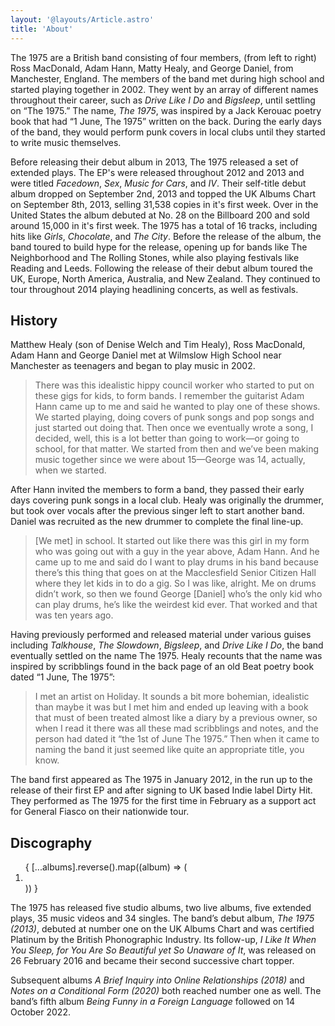 ```yaml
---
layout: '@layouts/Article.astro'
title: 'About'
---
```



<figure class="full-bleed">
    <Picture src={import('@assets/images/band-members.jpeg')} loading="eager" alt="All four members of The 1975, standing side-by-side" />
</figure>

The 1975 are a British band consisting of four members, (from left to right) Ross MacDonald, Adam Hann, Matty Healy, and George Daniel, from Manchester, England. The members of the band met during high school and started playing together in 2002. They went by an array of different names throughout their career, such as *Drive Like I Do* and *Bigsleep*, until settling on “The 1975.” The name, *The 1975*, was inspired by a Jack Kerouac poetry book that had “1 June, The 1975” written on the back. During the early days of the band, they would perform punk covers in local clubs until they started to write music themselves.

Before releasing their debut album in 2013, The 1975 released a set of extended plays. The EP's were released throughout 2012 and 2013 and were titled *Facedown*, *Sex*, *Music for Cars*, and *IV*. Their self-title debut album dropped on September 2nd, 2013 and topped the UK Albums Chart on September 8th, 2013, selling 31,538 copies in it's first week. Over in the United States the album debuted at No. 28 on the Billboard 200 and sold around 15,000 in it's first week. The 1975 has a total of 16 tracks, including hits like *Girls*, *Chocolate*, and *The City*. Before the release of the album, the band toured to build hype for the release, opening up for bands like The Neighborhood and The Rolling Stones, while also playing festivals like Reading and Leeds. Following the release of their debut album toured the UK, Europe, North America, Australia, and New Zealand. They continued to tour throughout 2014 playing headlining concerts, as well as festivals.

## History

Matthew Healy (son of Denise Welch and Tim Healy), Ross MacDonald, Adam Hann and George Daniel met at Wilmslow High School near Manchester as teenagers and began to play music in 2002.

> There was this idealistic hippy council worker who started to put on these gigs for kids, to form bands. I remember the guitarist Adam Hann came up to me and said he wanted to play one of these shows. We started playing, doing covers of punk songs and pop songs and just started out doing that. Then once we eventually wrote a song, I decided, well, this is a lot better than going to work—or going to school, for that matter. We started from then and we’ve been making music together since we were about 15—George was 14, actually, when we started.

After Hann invited the members to form a band, they passed their early days covering punk songs in a local club. Healy was originally the drummer, but took over vocals after the previous singer left to start another band. Daniel was recruited as the new drummer to complete the final line-up.

> [We met] in school. It started out like there was this girl in my form who was going out with a guy in the year above, Adam Hann. And he came up to me and said do I want to play drums in his band because there’s this thing that goes on at the Macclesfield Senior Citizen Hall where they let kids in to do a gig. So I was like, alright. Me on drums didn’t work, so then we found George [Daniel] who’s the only kid who can play drums, he’s like the weirdest kid ever. That worked and that was ten years ago.

Having previously performed and released material under various guises including *Talkhouse*, *The Slowdown*, *Bigsleep*, and *Drive Like I Do*, the band eventually settled on the name The 1975. Healy recounts that the name was inspired by scribblings found in the back page of an old Beat poetry book dated “1 June, The 1975”:

> I met an artist on Holiday. It sounds a bit more bohemian, idealistic than maybe it was but I met him and ended up leaving with a book that must of been treated almost like a diary by a previous owner, so when I read it there was all these mad scribblings and notes, and the person had dated it “the 1st of June The 1975.” Then when it came to naming the band it just seemed like quite an appropriate title, you know.

The band first appeared as The 1975 in January 2012, in the run up to the release of their first EP and after signing to UK based Indie label Dirty Hit. They performed as The 1975 for the first time in February as a support act for General Fiasco on their nationwide tour.

## Discography

<Reel label="Albums by The 1975">
	<ol reversed role="list">
		{
            [...albums].reverse().map((album) => (
                <li>
                    <Album
                        title={album.title}
                        img={findFileInGlob(albumCovers, album.img)}
                        url={album.url}
                    />
                </li>
            ))
		}
	</ol>
</Reel>

The 1975 has released five studio albums, two live albums, five extended plays, 35 music videos and 34 singles. The band’s debut album, *The 1975 (2013)*, debuted at number one on the UK Albums Chart and was certified Platinum by the British Phonographic Industry. Its follow-up, *I Like It When You Sleep, for You Are So Beautiful yet So Unaware of It*, was released on 26 February 2016 and became their second successive chart topper.

Subsequent albums *A Brief Inquiry into Online Relationships (2018)* and *Notes on a Conditional Form (2020)* both reached number one as well. The band’s fifth album *Being Funny in a Foreign Language* followed on 14 October 2022.